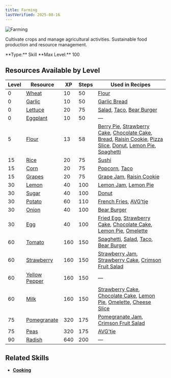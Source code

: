 ```yaml
---
title: Farming
lastVerified: 2025-08-16
---
```


<div className="flex items-start gap-6 mb-8">
  <div className="flex-shrink-0">
    <img src="/assets/icons/farming.png" alt="Farming" className="w-24 h-24 border rounded-lg" />
  </div>
  <div className="flex-1">
    <div className="space-y-2">
      <p className="text-lg text-muted-foreground">Cultivate crops and manage agricultural activities. Sustainable food production and resource management.</p>
      <div className="flex flex-wrap gap-4 text-sm">
        <span className="px-2 py-1 bg-green-100 dark:bg-green-900 rounded-md">
          **Type:** Skill
        </span>
        <span className="px-2 py-1 bg-purple-100 dark:bg-purple-900 rounded-md">
          **Max Level:** 100
        </span>
      </div>
    </div>
  </div>
</div>

## Resources Available by Level

| Level | Resource                                                     | XP  | Steps | Used in Recipes |
| ----- | ------------------------------------------------------------ | --- | ----- | --------------- |
| 0     | [Wheat](/docs/resources/individual/wheat)                   | 10  | 50    | [Flour](/docs/resources/individual/flour) |
| 0     | [Garlic](/docs/resources/individual/garlic)                 | 10  | 50    | [Garlic Bread](/docs/items/individual/garlic_bread) |
| 0     | [Lettuce](/docs/resources/individual/lettuce)               | 20  | 75    | [Salad](/docs/items/individual/salad), [Taco](/docs/items/individual/taco), [Bear Burger](/docs/items/individual/hamburger) |
| 0     | [Eggplant](/docs/resources/individual/eggplant)             | 10  | 50    | — |
| 5     | [Flour](/docs/resources/individual/flour)                   | 13  | 58    | [Berry Pie](/docs/items/individual/berry_pie), [Strawberry Cake](/docs/items/individual/strawberry_cake), [Chocolate Cake](/docs/items/individual/chocolate_cake), [Bread](/docs/items/individual/bread), [Raisin Cookie](/docs/items/individual/cookie), [Pizza Slice](/docs/items/individual/pizza_slice), [Donut](/docs/items/individual/donut), [Lemon Pie](/docs/items/individual/lemon_pie), [Spaghetti](/docs/items/individual/spaghetti) |
| 15    | [Rice](/docs/resources/individual/rice)                     | 20  | 75    | [Sushi](/docs/items/individual/sushi) |
| 15    | [Corn](/docs/resources/individual/corn)                     | 20  | 75    | [Popcorn](/docs/items/individual/popcorn), [Taco](/docs/items/individual/taco) |
| 15    | [Grapes](/docs/resources/individual/grapes)                 | 20  | 75    | [Grape Jam](/docs/items/individual/grape_jam), [Raisin Cookie](/docs/items/individual/cookie) |
| 30    | [Lemon](/docs/resources/individual/lemon)                   | 40  | 100   | [Lemon Jam](/docs/items/individual/lemon_jam), [Lemon Pie](/docs/items/individual/lemon_pie) |
| 30    | [Sugar](/docs/resources/individual/sugar)                   | 40  | 100   | [Donut](/docs/items/individual/donut) |
| 30    | [Potato](/docs/resources/individual/potato)                 | 60  | 110   | [French Fries](/docs/items/individual/french_fries), [AVG'tje](/docs/items/individual/dinner) |
| 30    | [Onion](/docs/resources/individual/onion)                   | 40  | 100   | [Bear Burger](/docs/items/individual/hamburger) |
| 30    | [Egg](/docs/resources/individual/egg)                       | 40  | 100   | [Fried Egg](/docs/items/individual/fried_egg), [Strawberry Cake](/docs/items/individual/strawberry_cake), [Chocolate Cake](/docs/items/individual/chocolate_cake), [Lemon Pie](/docs/items/individual/lemon_pie), [Omelette](/docs/items/individual/omelette) |
| 60    | [Tomato](/docs/resources/individual/tomato)                 | 160 | 150   | [Spaghetti](/docs/items/individual/spaghetti), [Salad](/docs/items/individual/salad), [Taco](/docs/items/individual/taco), [Bear Burger](/docs/items/individual/hamburger) |
| 60    | [Strawberry](/docs/resources/individual/strawberry)         | 160 | 150   | [Strawberry Jam](/docs/items/individual/strawberry_jam), [Strawberry Cake](/docs/items/individual/strawberry_cake), [Crimson Fruit Salad](/docs/items/individual/crimson_fruit_salad) |
| 60    | [Yellow Pepper](/docs/resources/individual/yellow_pepper)   | 160 | 150   | — |
| 60    | [Milk](/docs/resources/individual/milk)                     | 160 | 150   | [Strawberry Cake](/docs/items/individual/strawberry_cake), [Chocolate Cake](/docs/items/individual/chocolate_cake), [Lemon Pie](/docs/items/individual/lemon_pie), [Omelette](/docs/items/individual/omelette), [Cheese Slice](/docs/resources/individual/cheese_slice) |
| 75    | [Pomegranate](/docs/resources/individual/pomegranate)       | 320 | 175   | [Pomegranate Jam](/docs/items/individual/pomegranate_jam), [Crimson Fruit Salad](/docs/items/individual/crimson_fruit_salad) |
| 75    | [Peas](/docs/resources/individual/peas)                     | 320 | 175   | [AVG'tje](/docs/items/individual/dinner) |
| 90    | [Radish](/docs/resources/individual/radish)                 | 640 | 200   | — |

## Related Skills

- **[Cooking](/docs/skills/individual/cooking)**
